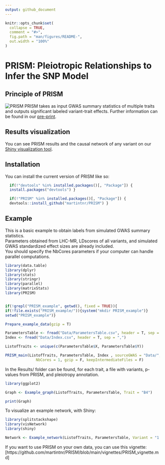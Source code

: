 ```yaml
---
output: github_document
---
```


<!-- README.md is generated from README.Rmd. Please edit that file -->

```r
knitr::opts_chunk$set(
  collapse = TRUE,
  comment = "#>",
  fig.path = "man/figures/README-",
  out.width = "100%"
)
```

# PRISM: Pleiotropic Relationships to Infer the SNP Model

<!-- badges: start -->
<!-- badges: end -->

## Principle of PRISM

![PRISM](Github_Fig.png)
PRISM takes as input GWAS summary statistics of multiple traits and outputs significant labeled variant-trait effects. Further information can be found in our [pre-print](https://doi.org/10.1101/2024.06.01.24308193).

## Results visualization

You can see PRISM results and the causal network of any variant on our [Shiny visualization tool](https://verbam01.shinyapps.io/PRISM/).


## Installation

You can install the current version of PRISM like so:

``` r
  if(!"devtools" %in% installed.packages()[, "Package"]) {
  install.packages("devtools") }

  if(!"PRISM" %in% installed.packages()[, "Package"]) {
  devtools::install_github("martintnr/PRISM") }
```

## Example

This is a basic example to obtain labels from simulated GWAS summary statistics.  
Parameters obtained from LHC-MR, LDscores of all variants, and simulated GWAS standardized effect sizes are already included.  
You should specify the NbCores parameters if your computer can handle parallel computations.  

```r
library(data.table)
library(dplyr)
library(stats)
library(stringr)
library(parallel)
library(matrixStats)
library(PRISM)


if(!grepl("PRISM_example", getwd(), fixed = TRUE)){
if(!file.exists("PRISM_example/")){system("mkdir PRISM_example")}
setwd("PRISM_example")}

Prepare_example_data(gzip = T)

ParametersTable <- fread("Data/ParametersTable.csv", header = T, sep = ",")
Index <- fread("Data/Index.csv", header = T, sep = ",")

ListofTraits <- unique(c(ParametersTable$X, ParametersTable$Y))

PRISM_main(ListofTraits, ParametersTable, Index , sourceGWAS = "Data/",
              NbCores = 1, gzip = F, keepIntermediateFiles = F)


```


In the Results/ folder can be found, for each trait, a file with variants, p-values from PRISM, and pleiotropy annotation.  

```r
library(ggplot2)

Graph <- Example_graph(ListofTraits, ParametersTable, Trait = "B4")

print(Graph)
```


To visualize an example network, with Shiny:
```r
library(splitstackshape)
library(visNetwork)
library(shiny)

Network <- Example_network(ListofTraits, ParametersTable, Variant = "1:769223:C:G")

```

If you want to use PRISM on your own data, you can use this vignette: [https://github.com/martintnr/PRISM/blob/main/vignettes/PRISM_vignette.md]


